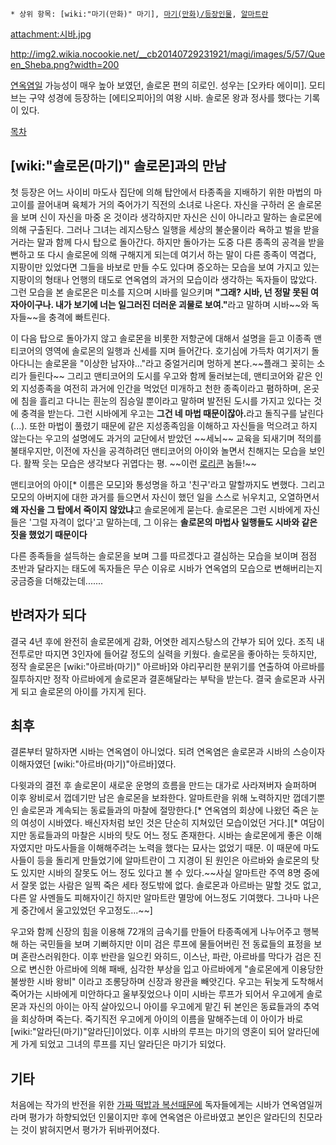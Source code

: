  * 상위 항목: [wiki:"마기(만화)" 마기], [[마기(만화)/등장인물]], [[알마트란]]

attachment:시바.jpg

http://img2.wikia.nocookie.net/__cb20140729231921/magi/images/5/57/Queen_Sheba.png?width=200

[[연옥염]]일 가능성이 매우 높아 보였던, 솔로몬 편의 히로인. 성우는 [오카타 에이미]. 모티브는 구약 성경에 등장하는 [에티오피아]의 여왕 시바. 솔로몬 왕과 정사를 했다는 기록이 있다.

[[목차]]
== [wiki:"솔로몬(마기)" 솔로몬]과의 만남 ==
첫 등장은 어느 사이비 마도사 집단에 의해 탑안에서 타종족을 지배하기 위한 마법의 마고이를 끌어내며 육체가 거의 죽어가기 직전의 소녀로 나온다. 자신을 구하러 온 솔로몬을 보며 신이 자신을 마중 온 것이라 생각하지만 자신은 신이 아니라고 말하는 솔로몬에 의해 구출된다. 그러나 그녀는 레지스탕스 일행을 세상의 불순물이라 욕하고 벌을 받을 거라는 말과 함께 다시 탑으로 돌아간다. 하지만 돌아가는 도중 다른 종족의 공격을 받을 뻔하고 또 다시 솔로몬에 의해 구해지게 되는데 여기서 하는 말이 다른 종족이 역겹다, 지팡이만 있었다면 그들을 바보로 만들 수도 있다며 증오하는 모습을 보여 가지고 있는 지팡이의 형태나 언행의 태도로 연옥염의 과거의 모습이라 생각하는 독자들이 많았다. 그런 모습을 본 솔로몬은 미소를 지으며 시바를 일으키며 '''"그래? 시바, 넌 정말 못된 여자아이구나. 내가 보기에 너는 일그러진 더러운 괴물로 보여."'''라고 말하며 시바~~와 독자들~~을 충격에 빠트린다.

이 다음 탑으로 돌아가지 않고 솔로몬을 비롯한 저항군에 대해서 설명을 듣고 이종족 맨티코어의 영역에 솔로몬의 일행과 신세를 지며 들어간다. 호기심에 가득차 여기저기 돌아다니는 솔로몬을 "이상한 남자야..."라고 중얼거리며 멍하게 본다.~~플래그 꽂히는 소리가 들린다~~ 그리고 맨티코어의 도시를 우고와 함께 둘러보는데, 맨티코어와 같은 인외 지성종족을 여전히 과거에 인간을 먹었던 미개하고 천한 종족이라고 폄하하며, 온곳에 침을 흘리고 다니는 흰눈의 짐승일 뿐이라고 말하며 발전된 도시를 가지고 있다는 것에 충격을 받는다. 그런 시바에게 우고는 '''그건 네 마법 때문이잖아.'''라고 돌직구를 날린다(...). 또한 마법이 풀렸기 때문에 같은 지성종족임을 이해하고 자신들을 먹으려고 하지 않는다는 우고의 설명에도 과거의 교단에서 받았던 ~~세뇌~~ 교육을 되새기며 적의를 불태우지만, 이전에 자신을 공격하려던 맨티코어의 아이와 놀면서 친해지는 모습을 보인다. 활짝 웃는 모습은 생각보다 귀엽다는 평. ~~이런 [[로리콘]] 놈들!~~

맨티코어의 아이[* 이름은 모모]와 통성명을 하고 '친구'라고 말할까지도 변했다. 그리고 모모의 아버지에 대한 과거를 들으면서 자신이 했던 일을 스스로 뉘우치고, 오열하면서 '''왜 자신을 그 탑에서 죽이지 않았냐'''고 솔로몬에게 묻는다. 솔로몬은 그런 시바에게 자신들은 '그럴 자격이 없다'고 말하는데, 그 이유는 '''솔로몬의 마법사 일행들도 시바와 같은 짓을 했었기 때문이다'''

다른 종족들을 설득하는 솔로몬을 보며 그를 따르겠다고 결심하는 모습을 보이며 점점 초반과 달라지는 태도에 독자들은 무슨 이유로 시바가 연옥염의 모습으로 변해버리는지 궁금증을 더해갔는데.......

== 반려자가 되다 == 
결국 4년 후에 완전히 솔로몬에게 감화, 어엿한 레지스탕스의 간부가 되어 있다. 조직 내 전투로만 따지면 3인자에 들어갈 정도의 실력을 키웠다. 솔로몬을 좋아하는 듯하지만, 정작 솔로몬은 [wiki:"아르바(마기)" 아르바]와 야리꾸리한 분위기를 연출하여 아르바를 질투하지만 정작 아르바에게 솔로몬과 결혼해달라는 부탁을 받는다. 결국 솔로몬과 사귀게 되고 솔로몬의 아이를 가지게 된다. 

== 최후 ==
결론부터 말하자면 시바는 연옥염이 아니었다. 되려 연옥염은 솔로몬과 시바의 스승이자 이해자였던 [wiki:"아르바(마기)"아르바]였다.

다윗과의 결전 후 솔로몬이 새로운 운명의 흐름을 만드는 대가로 사라져버자 슬퍼하며 이후 왕비로서 껍데기만 남은 솔로몬을 보좌한다. 알마트란을 위해 노력하지만 껍데기뿐인 솔로몬과 계속되는 동료들과의 마찰에 절망한다.[* 연옥염의 회상에 나왔던 죽은 눈의 여성이 시바였다. 배신자처럼 보인 것은 단순히 지쳐있던 모습이었던 거다.][* 여담이지만 동료들과의 마찰은 시바의 탓도 어느 정도 존재한다. 시바는 솔로몬에게 좋은 이해자였지만 마도사들을 이해해주려는 노력을 했다는 묘사는 없었기 때문. 이 때문에 마도사들이 등을 돌리게 만들었기에 알마트란이 그 지경이 된 원인은 아르바와 솔로몬의 탓도 있지만 시바의 잘못도 어느 정도 있다고 볼 수 있다.~~사실 알마트란 주역 8명 중에서 잘못 없는 사람은 일찍 죽은 세타 정도밖에 없다. 솔로몬과 아르바는 말할 것도 없고,다른 알 사멘들도 피해자이긴 하지만 알마트란 멸망에 어느정도 기여했다. 그나마 나은게 중간에서 울고있었던 우고정도...~~]

우고와 함께 신장의 힘을 이용해 72개의 금속기를 만들어 타종족에게 나누어주고 행복해 하는 국민들을 보며 기뻐하지만 이미 검은 루프에 물들어버린 전 동료들의 표정을 보며 혼란스러워한다. 이후 반란을 일으킨 와히드, 이스난, 파란, 아르바를 막다가 검은 진으로 변신한 아르바에 의해 패배, 심각한 부상을 입고 아르바에게 "솔로몬에게 이용당한 불쌍한 시바 왕비" 이라고 조롱당하며 신장과 왕관을 빼앗긴다. 우고는 뒤늦게 도착해서 죽어가는 시바에게 미안하다고 울부짖었으나 이미 시바는 루프가 되어서 우고에게 솔로몬과 자신의 아이는 아직 살아있으니 아이를 우고에게 맡긴 뒤 본인은 동료들과의 추억을 회상하며 죽는다. 죽기직전 우고에게 아이의 이름을 말해주는데 이 아이가 바로 [wiki:"알라딘(마기)"알라딘]이었다. 이후 시바의 루프는 마기의 영혼이 되어 알라딘에게 가게 되었고 그녀의 루프를 지닌 알라딘은 마기가 되었다.

== 기타 ==
처음에는 작가의 반전을 위한 [[서술 트릭|가짜 떡밥과 복선]]때문에 독자들에게는 시바가 연옥염일꺼라며 평가가 하향되었던 인물이지만 후에 연옥염은 아르바였고 본인은 알라딘의 친모라는 것이 밝혀지면서 평가가 뒤바뀌어졌다. 
